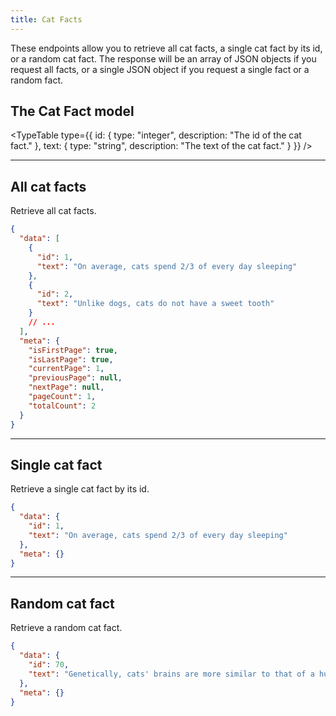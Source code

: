 ```yaml
---
title: Cat Facts
---
```


These endpoints allow you to retrieve all cat facts, a single cat fact by its id, or a random cat fact. The response will be an array of JSON objects if you request all facts, or a single JSON object if you request a single fact or a random fact.

## The Cat Fact model

<TypeTable
  type={{
    id: { type: "integer", description: "The id of the cat fact." },
    text: { type: "string", description: "The text of the cat fact." }
  }}
/>

<Hr />

## All cat facts

<EndpointDetails path="/cat-facts" />

Retrieve all cat facts.

```json title="Response"
{
  "data": [
    {
      "id": 1,
      "text": "On average, cats spend 2/3 of every day sleeping"
    },
    {
      "id": 2,
      "text": "Unlike dogs, cats do not have a sweet tooth"
    }
    // ...
  ],
  "meta": {
    "isFirstPage": true,
    "isLastPage": true,
    "currentPage": 1,
    "previousPage": null,
    "nextPage": null,
    "pageCount": 1,
    "totalCount": 2
  }
}
```

<Hr />

## Single cat fact

<EndpointDetails path="/cat-facts/<id>" />

Retrieve a single cat fact by its id.

```json title="Response"
{
  "data": {
    "id": 1,
    "text": "On average, cats spend 2/3 of every day sleeping"
  },
  "meta": {}
}
```

<Hr />

## Random cat fact

<EndpointDetails path="/cat-facts/random" />

Retrieve a random cat fact.

```json title="Response"
{
  "data": {
    "id": 70,
    "text": "Genetically, cats' brains are more similar to that of a human than a dog's brain"
  },
  "meta": {}
}
```
